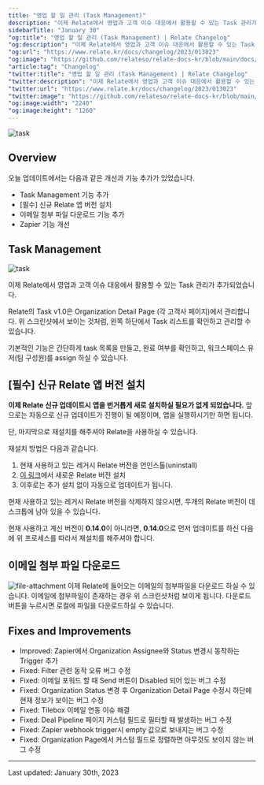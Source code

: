 ```yaml
---
title: "영업 할 일 관리 (Task Management)"
description: "이제 Relate에서 영업과 고객 이슈 대응에서 활용할 수 있는 Task 관리가 추가되었습니다."
sidebarTitle: "January 30"
"og:title": "영업 할 일 관리 (Task Management) | Relate Changelog"
"og:description": "이제 Relate에서 영업과 고객 이슈 대응에서 활용할 수 있는 Task 관리가 추가되었습니다."
"og:url": "https://www.relate.kr/docs/changelog/2023/013023"
"og:image": "https://github.com/relateso/relate-docs-kr/blob/main/docs/images/changelog/task.png"
"article:tag": "Changelog"
"twitter:title": "영업 할 일 관리 (Task Management) | Relate Changelog"
"twitter:description": "이제 Relate에서 영업과 고객 이슈 대응에서 활용할 수 있는 Task 관리가 추가되었습니다."
"twitter:url": "https://www.relate.kr/docs/changelog/2023/013023"
"twitter:image": "https://github.com/relateso/relate-docs-kr/blob/main/docs/images/changelog/task.png"
"og:image:width": "2240"
"og:image:height": "1260"
---
```


![task](/docs/images/changelog/task.png)

## Overview
오늘 업데이트에서는 다음과 같은 개선과 기능 추가가 있었습니다.
- Task Management 기능 추가
- [필수] 신규 Relate 앱 버전 설치
- 이메일 첨부 파일 다운로드 기능 추가
- Zapier 기능 개선

## Task Management

![task](/docs/images/changelog/task.png)

이제 Relate에서 영업과 고객 이슈 대응에서 활용할 수 있는 Task 관리가 추가되었습니다.

Relate의 Task v1.0은 Organization Detail Page (각 고객사 페이지)에서 관리합니다. 위 스크린샷에서 보이는 것처럼, 왼쪽 하단에서 Task 리스트를 확인하고 관리할 수 있습니다.

기본적인 기능은 간단하게 task 목록을 만들고, 완료 여부를 확인하고, 워크스페이스 유저(팀 구성원)를 assign 하실 수 있습니다.

## [필수] 신규 Relate 앱 버전 설치

**이제 Relate 신규 업데이트시 앱을 번거롭게 새로 설치하실 필요가 없게 되었습니다.** 앞으로는 자동으로 신규 업데이트가 진행이 될 예정이며, 앱을 실행하시기만 하면 됩니다.

단, 마지막으로 재설치를 해주셔야 Relate을 사용하실 수 있습니다.

재설치 방법은 다음과 같습니다.

1. 현재 사용하고 있는 레거시 Relate 버전을 언인스톨(uninstall)
2. [이 링크](https://download.relate.so/)에서 새로운 Relate 버전 설치
3. 이후로는 추가 설치 없이 자동으로 업데이트가 됩니다.

<Warning>현재 사용하고 있는 레거시 Relate 버전을 삭제하지 않으시면, 두개의 Relate 버전이 데스크톱에 남아 있을 수 있습니다.</Warning>

<Warning>현재 사용하고 계신 버전이 **0.14.0**이 아니라면, **0.14.0**으로 먼저 업데이트를 하신 다음에 위 프로세스를 따라서 재설치를 해주셔야 합니다.</Warning>

## 이메일 첨부 파일 다운로드
![file-attachment](/docs/images/changelog/file-attachment.png)
이제 Relate에 들어오는 이메일의 첨부파일을 다운로드 하실 수 있습니다. 이메일에 첨부파일이 존재하는 경우 위 스크린샷처럼 보이게 됩니다. 다운로드 버튼을 누르시면 로컬에 파일을 다운로드하실 수 있습니다.

## Fixes and Improvements
- Improved: Zapier에서 Organization Assignee와 Status 변경시 동작하는 Trigger 추가
- Fixed: Filter 관련 동작 오류 버그 수정
- Fixed: 이메일 포워드 할 때 Send 버튼이 Disabled 되어 있는 버그 수정
- Fixed: Organization Status 변경 후 Organization Detail Page 수정시 하단에 현재 정보가 보이는 버그 수정
- Fixed: Tilebox 이메일 연동 이슈 해결
- Fixed: Deal Pipeline 페이지 커스텀 필드로 필터할 때 발생하는 버그 수정
- Fixed: Zapier webhook trigger시 empty 값으로 보내지는 버그 수정
- Fixed: Organization Page에서 커스텀 필드로 정렬하면 아무것도 보이지 않는 버그 수정

---

Last updated: January 30th, 2023

